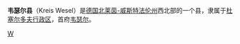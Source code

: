 {{noteTA|G1=德国地名|G2=Landkreis|G3=单位}}
{{德国县级行政单位
| 县徽图 = Image:DEU Kreis Wesel COA.svg
| 在德国内的位置图 = Image:Lage des Kreises Wesel in Deutschland.PNG
| 所属联邦州 = 北莱茵-威斯特法伦州
| 所属行政区 = 杜塞尔多夫行政区
| 首府 = 韦瑟尔
| 面积 = 1042.4
| 人口 = 475,433
| 统计时间 = 2006年12月31日
| 人口密度 = 456
| 汽车牌号 = WES
| 下设城镇 = 13个
| 政府地址 = Reeser Landstraße 31<br />46483 Wesel
| 政府网站 = www.kreis-wesel.de
| 在州内的位置图 = Image:North rhine w wes grey.png
|}}

'''韦瑟尔县'''（Kreis Wesel）是[[德国|德国]][[北莱茵-威斯特法伦州|北莱茵-威斯特法伦州]]西北部的一个县，隶属于[[杜塞尔多夫行政区|杜塞尔多夫行政区]]，首府[[韦瑟尔|韦瑟尔]]。

{{北莱茵-威斯特法伦州行政区划}}

{{Authority control}}
[[Category:北莱茵-威斯特法伦州|W]]